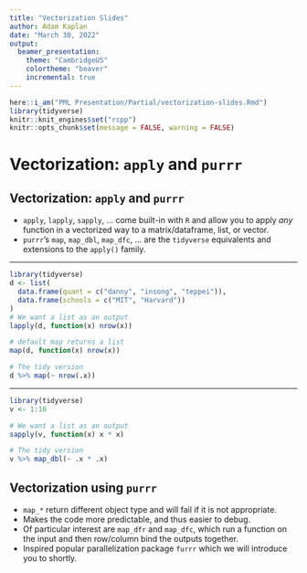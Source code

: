 ```yaml
---
title: "Vectorization Slides"
author: Adam Kaplan
date: "March 30, 2022"
output: 
  beamer_presentation:
    theme: "CambridgeUS"
    colortheme: "beaver"
    incremental: true
---
```


```r
here::i_am("PML Presentation/Partial/vectorization-slides.Rmd")
library(tidyverse)
knitr::knit_engines$set("rcpp")
knitr::opts_chunk$set(message = FALSE, warning = FALSE)
```

# Vectorization: `apply` and `purrr`

## Vectorization: `apply` and `purrr`

- `apply`, `lapply`, `sapply`, ... come built-in with `R` and allow you to apply _any_ function in a vectorized way to a matrix/dataframe, list, or vector.
- `purrr`'s `map`, `map_dbl`, `map_dfc`, ... are the `tidyverse` equivalents and extensions to the `apply()` family.

---

```r
library(tidyverse)
d <- list(
  data.frame(quant = c("danny", "insong", "teppei")),
  data.frame(schools = c("MIT", "Harvard"))
)
# We want a list as an output
lapply(d, function(x) nrow(x))

# default map returns a list
map(d, function(x) nrow(x))

# The tidy version
d %>% map(~ nrow(.x))
```

---

```r
library(tidyverse)
v <- 1:10

# We want a list as an output
sapply(v, function(x) x * x)

# The tidy version
v %>% map_dbl(~ .x * .x)
```

## Vectorization using `purrr`

- `map_*` return different object type and will fail if it is not appropriate.
- Makes the code more predictable, and thus easier to debug.
- Of particular interest are `map_dfr` and `map_dfc`, which run a function on the input and then row/column bind the outputs together.
- Inspired popular parallelization package `furrr` which we will introduce you to shortly.
